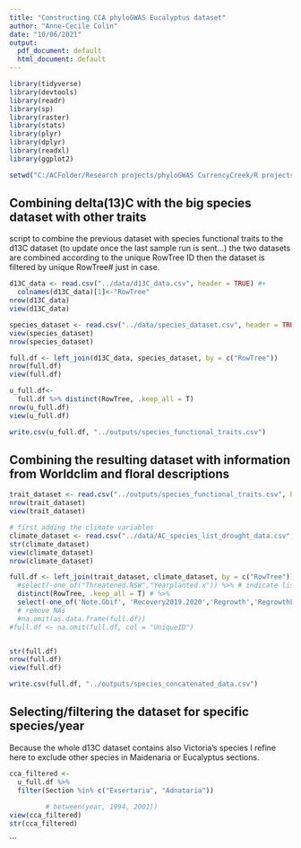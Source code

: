 ```yaml
---
title: "Constructing CCA phyloGWAS Eucalyptus dataset"
author: "Anne-Cecile Colin"
date: "10/06/2021"
output:
  pdf_document: default
  html_document: default
---
```


```r
library(tidyverse)
library(devtools)
library(readr)
library(sp)
library(raster)
library(stats)
library(plyr)
library(dplyr)
library(readxl)
library(ggplot2)

setwd("C:/ACFolder/Research projects/phyloGWAS CurrencyCreek/R projects/EucsDroughtTraitsCoordination")

```

## Combining delta(13)C with the big species dataset with other traits

script to combine the previous dataset with species functional traits to the d13C dataset (to update once the last sample run is sent...)
the two datasets are combined according to the unique RowTree ID
then the dataset is filtered by unique RowTree# just in case.

```r
d13C_data <- read.csv("../data/d13C_data.csv", header = TRUE) #+
  colnames(d13C_data)[1]<-"RowTree"
nrow(d13C_data)
view(d13C_data)

species_dataset <- read.csv("../data/species_dataset.csv", header = TRUE)
view(species_dataset)
nrow(species_dataset)

full.df <- left_join(d13C_data, species_dataset, by = c("RowTree"))
nrow(full.df)
view(full.df)

u_full.df<-
  full.df %>% distinct(RowTree, .keep_all = T)
nrow(u_full.df)
view(u_full.df)

write.csv(u_full.df, "../outputs/species_functional_traits.csv")

```

## Combining the resulting dataset with information from Worldclim and floral descriptions

```r
trait_dataset <- read.csv("../outputs/species_functional_traits.csv", header = TRUE)
nrow(trait_dataset)
view(trait_dataset)

# first adding the climate variables
climate_dataset <- read.csv("../data/AC_species_list_drought_data.csv", header = TRUE)
str(climate_dataset)
view(climate_dataset)
nrow(climate_dataset)

full.df <- left_join(trait_dataset, climate_dataset, by = c("RowTree")) %>%
  #select(-one_of("Threatened.NSW","Yearplanted.x")) %>% # indicate list of variables to remove from database
  distinct(RowTree, .keep_all = T) # %>%
  select(-one_of('Note.Gbif', 'Recovery2019.2020','Regrowth','RegrowthLocation','RegrowthAge','Regrowthdieback','Timesincedeath.June2019.','MaturityMar2020','Maturity.atJune.2019'))
  # remove NAs
  #na.omit(as.data.frame(full.df))
#full.df <- na.omit(full.df, col = "UniqueID")


str(full.df)
nrow(full.df)
view(full.df)

write.csv(full.df, "../outputs/species_concatenated_data.csv")

```


## Selecting/filtering the dataset for specific species/year

Because the whole d13C dataset contains also Victoria's species I refine here to exclude other species in Maidenaria or Eucalyptus sections.

``` r

cca_filtered <- 
  u_full.df %>% 
  filter(Section %in% c("Exsertaria", "Adnataria"))
         
         # between(year, 1994, 2001))
view(cca_filtered)
str(cca_filtered)
```

```